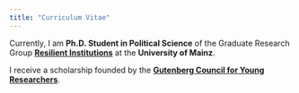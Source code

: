 ```yaml
---
title: "Curriculum Vitae"
---
```


::: {.callout-note}

Currently, I am **Ph.D. Student in Political Science** of the Graduate Research Group [**Resilient Institutions**](https://resilient.institutions.uni-mainz.de/)  at the **University of Mainz**.

I receive a scholarship founded by the [**Gutenberg Council for Young Researchers**](https://www.gyr.uni-mainz.de/).
:::
